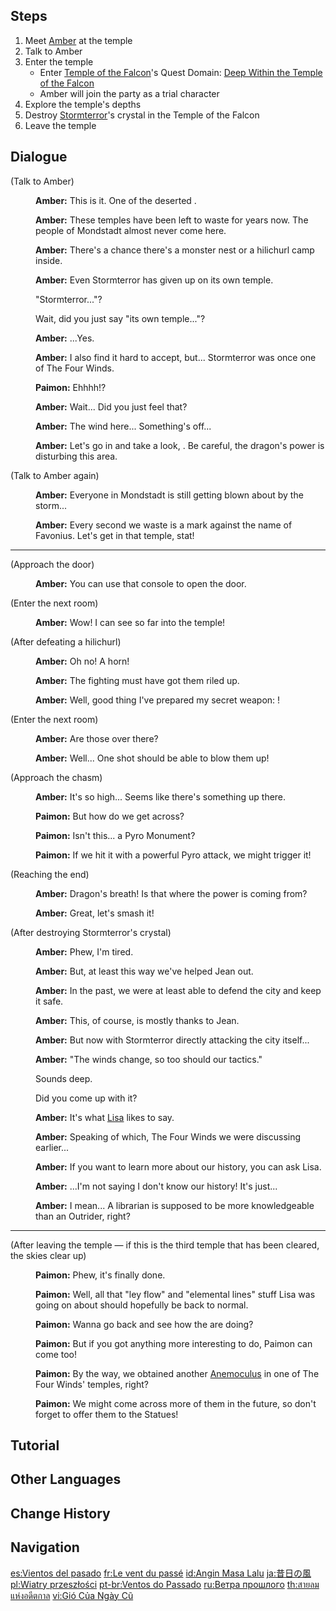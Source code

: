 {{Quest Infobox
|image         = Archon Quest C0A1 Winds of the Past.png
|id            = 00306
|type          = Archon
|chapter       = Prologue
|actNum        = I
|act           = The Outlander Who Caught the Wind
|part          = 9
|startLocation = [[Starfell Valley]], [[Mondstadt]]
|region        = Mondstadt
|area          = Starfell Valley
|prev          = Knights of Favonius (Quest)
|next          = Shadow Over Mondstadt
|concurrent    = Crash Course
|concurrent2   = Sparks Amongst the Pages
|domain        = Deep Within the Temple of the Falcon
|rewards       = Adventure EXP*275;Primogem*20;Mora*3,000;Character EXP*1,550;Fine Enhancement Ore*3
|characters    = Amber;Paimon;Traveler
|voiced        = yes
}}

{{TeyvatQuest|0|1|part=9}}

==Steps==
# Meet [[Amber]] at the temple
# Talk to Amber
# Enter the temple
#* Enter [[Temple of the Falcon]]'s Quest Domain: [[Deep Within the Temple of the Falcon]]
#* Amber will join the party as a trial character
# Explore the temple's depths
# Destroy [[Stormterror]]'s crystal in the Temple of the Falcon
# Leave the temple

==Dialogue==
{{Quest Description|To stop Stormterror's siege, you must venture out and eliminate the elemental flows left within the ruined Temples of the [[Four Winds]]. Amber is waiting for you at the Temple of the Falcon.}}
{{Dialogue Start}}
;(Talk to Amber)
:{{A|vo mdaq027 2 ambor 01.ogg}} '''Amber:''' This is it. One of the deserted {{Color|buzzword|temples of The Four Winds}}.
:{{A|vo mdaq027 2 ambor 02.ogg}} '''Amber:''' These temples have been left to waste for years now. The people of Mondstadt almost never come here.
:{{A|vo mdaq027 2 ambor 03.ogg}} '''Amber:''' There's a chance there's a monster nest or a hilichurl camp inside.
:{{A|vo mdaq027 2 ambor 04.ogg}} '''Amber:''' Even Stormterror has given up on its own temple.
:{{DIcon}} "Stormterror..."?
:{{DIcon}} Wait, did you just say "its own temple..."?
:{{A|vo mdaq027 2 ambor 05.ogg}} '''Amber:''' ...Yes.
:{{A|vo mdaq027 2 ambor 06.ogg}} '''Amber:''' I also find it hard to accept, but... Stormterror was once one of The Four Winds.
:{{A|vo mdaq027 2 paimon 01.ogg}} '''Paimon:''' Ehhhh!?
:{{A|vo mdaq027 2 ambor 07.ogg}} '''Amber:''' Wait... Did you just feel that?
:{{A|vo mdaq027 2 ambor 08.ogg}} '''Amber:''' The wind here... Something's off...
:{{A|vo mdaq027 2 ambor 09.ogg}} '''Amber:''' Let's go in and take a look, {{Traveler}}. Be careful, the dragon's power is disturbing this area.

;(Talk to Amber again)
:{{A|vo dialog mdaq027 ambor 01.ogg}} '''Amber:''' Everyone in Mondstadt is still getting blown about by the storm...
:{{A|vo dialog mdaq027 ambor 02.ogg}} '''Amber:''' Every second we waste is a mark against the name of Favonius. Let's get in that temple, stat!
----
;(Approach the door)
:{{A|vo mdaq028 4 ambor 01.ogg}} '''Amber:''' You can use that console to open the door.

;(Enter the next room)
:{{A|vo mdaq028 4 ambor 02.ogg}} '''Amber:''' Wow! I can see so far into the temple!

;(After defeating a hilichurl)
:{{A|vo mdaq028 4 ambor 03.ogg}} '''Amber:''' Oh no! A horn!
:{{A|vo mdaq028 4 ambor 04.ogg}} '''Amber:''' The fighting must have got them riled up.
:{{A|vo mdaq028 4 ambor 05.ogg}} '''Amber:''' Well, good thing I've prepared my secret weapon: {{Color|buzzword|Explosive Puppet "Baron Bunny"}}!

;(Enter the next room)
:{{A|vo mdaq028 4 ambor 06.ogg}} '''Amber:''' Are those {{Color|buzzword|explosive barrels}} over there?
:{{A|vo mdaq028 4 ambor 07.ogg}} '''Amber:''' Well... One shot should be able to blow them up!

;(Approach the chasm)
:{{A|vo mdaq028 4 ambor 08.ogg}} '''Amber:''' It's so high... Seems like there's something up there.
:{{A|vo mdaq028 4 paimon 02.ogg}} '''Paimon:''' But how do we get across?
:{{A|vo mdaq028 4 paimon 03.ogg}} '''Paimon:''' Isn't this... a Pyro Monument?
:{{A|vo mdaq028 4 paimon 04.ogg}} '''Paimon:''' If we hit it with a powerful Pyro attack, we might trigger it!

;(Reaching the end)
:{{A|vo mdaq028 5 ambor 01.ogg}} '''Amber:''' Dragon's breath! Is that where the power is coming from?
:{{A|vo mdaq028 5 ambor 02.ogg}} '''Amber:''' Great, let's smash it!

;(After destroying Stormterror's crystal)
:{{A|vo mdaq028 5 ambor 03.ogg}} '''Amber:''' Phew, I'm tired.
:{{A|vo mdaq028 5 ambor 04.ogg}} '''Amber:''' But, at least this way we've helped Jean out.
:{{A|vo mdaq028 5 ambor 05.ogg}} '''Amber:''' In the past, we were at least able to defend the city and keep it safe.
:{{A|vo mdaq028 5 ambor 06.ogg}} '''Amber:''' This, of course, is mostly thanks to Jean.
:{{A|vo mdaq028 5 ambor 07.ogg}} '''Amber:''' But now with Stormterror directly attacking the city itself...
:{{A|vo mdaq028 5 ambor 08.ogg}} '''Amber:''' "The winds change, so too should our tactics."
:{{DIcon}} Sounds deep.
:{{DIcon}} Did you come up with it?
:{{A|vo mdaq028 5 ambor 09.ogg}} '''Amber:''' It's what [[Lisa]] likes to say.
:{{A|vo mdaq028 5 ambor 10.ogg}} '''Amber:''' Speaking of which, The Four Winds we were discussing earlier...
:{{A|vo mdaq028 5 ambor 11.ogg}} '''Amber:''' If you want to learn more about our history, you can ask Lisa.
:{{A|vo mdaq028 5 ambor 12.ogg}} '''Amber:''' ...I'm not saying I don't know our history! It's just...
:{{A|vo mdaq028 5 ambor 13.ogg}} '''Amber:''' I mean... A librarian is supposed to be more knowledgeable than an Outrider, right?
----
;(After leaving the temple &mdash; if this is the third temple that has been cleared, the skies clear up)
:{{A|vo mdaq035 3b paimon 01.ogg}} '''Paimon:''' Phew, it's finally done.
:{{A|vo mdaq035 3b paimon 02.ogg}} '''Paimon:''' Well, all that "ley flow" and "elemental lines" stuff Lisa was going on about should hopefully be back to normal.
:{{A|vo mdaq035 3b paimon 03.ogg}} '''Paimon:''' Wanna go back and see how the {{Color|buzzword|Knights}} are doing?
:{{A|vo mdaq035 3b paimon 04.ogg}} '''Paimon:''' But if you got anything more interesting to do, Paimon can come too!
:{{A|vo mdaq035 3b paimon 05.ogg}} '''Paimon:''' By the way, we obtained another [[Anemoculus]] in one of The Four Winds' temples, right?
:{{A|vo mdaq035 3b paimon 06.ogg}} '''Paimon:''' We might come across more of them in the future, so don't forget to offer them to the Statues!
{{Dialogue End}}

==Tutorial==
{{Tutorial|Winds of the Past}}
<!--
==Video Guides==
{{EVT
|video1   = 
|caption1 = 
}}
-->
==Other Languages==
{{Other Languages
|en      = Winds of the Past
|zhs     = 昔日的风
|zhs_rm  = Xīrì de Fēng
|zht     = 昔日的風
|zht_rm  = Xīrì de Fēng
|zh_tl   = The Wind of Bygone Days
|ja      = 昔日の風
|ja_rm   = Sekijitsu no Kaze{{Assumed}}
|ja_tl   = The Wind of Bygone Days
|ko      = 지난날의 바람
|ko_rm   = Jinannar-ui Baram
|ko_tl   = The Wind of Bygone Days
|es      = Vientos del pasado
|es_tl   = Winds of the Past
|fr      = Le vent du passé
|fr_tl   = The Wind of the Past
|ru      = Ветра прошлого
|ru_tl   = Winds of the Past
|th      = สายลมแห่งอดีตกาล
|th_rm   = Sailom haeng oditkan
|th_tl   = Winds of the Past
|vi      = Gió Của Ngày Cũ
|vi_tl   = 
|de      = Die Winde der Vergangenheit
|de_tl   = The Winds of the Past
|id      = Angin Masa Lalu
|id_tl   = Wind of the Past
|pt      = Ventos do Passado
|pt_tl   = Winds of the Past
|tr      = Geçmişin Rüzgarları
|tr_tl   = The Past's Winds
|it      = Venti del passato
|it_tl   = Winds of the Past
}}

==Change History==
{{Change History|1.0}}

==Navigation==
{{Archon Quest Navbox|chapter=Prologue}}

[[es:Vientos del pasado]]
[[fr:Le vent du passé]]
[[id:Angin Masa Lalu]]
[[ja:昔日の風]]
[[pl:Wiatry przeszłości]]
[[pt-br:Ventos do Passado]]
[[ru:Ветра прошлого]]
[[th:สายลมแห่งอดีตกาล]]
[[vi:Gió Của Ngày Cũ]]